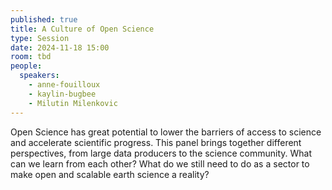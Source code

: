 ```yaml
---
published: true
title: A Culture of Open Science
type: Session
date: 2024-11-18 15:00
room: tbd
people:
  speakers:
    - anne-fouilloux
    - kaylin-bugbee
    - Milutin Milenkovic
---
```

Open Science has great potential to lower the barriers of access to science and accelerate scientific progress. This panel brings together different perspectives, from large data producers to the science community. What can we learn from each other? What do we still need to do as a sector to make open and scalable earth science a reality?